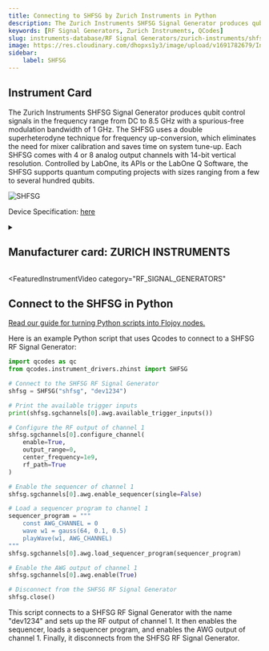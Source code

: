 ```yaml
---
title: Connecting to SHFSG by Zurich Instruments in Python
description: The Zurich Instruments SHFSG Signal Generator produces qubit control signals in the frequency range from DC to 8.5 GHz with a spurious-free modulation bandwidth of 1 GHz. The SHFSG uses a double superheterodyne technique for frequency up-conversion, which eliminates the need for mixer calibration and saves time on system tune-up. Each SHFSG comes with 4 or 8 analog output channels with 14-bit vertical resolution. Controlled by LabOne, its APIs or the LabOne Q Software, the SHFSG supports quantum computing projects with sizes ranging from a few to several hundred qubits.
keywords: [RF Signal Generators, Zurich Instruments, QCodes] 
slug: instruments-database/RF Signal Generators/zurich-instruments/shfsg 
image: https://res.cloudinary.com/dhopxs1y3/image/upload/v1691782679/Instruments/RF%20Signal%20Generator/SHFSG/SHFSG.webp
sidebar:
    label: SHFSG 
---
```



## Instrument Card

The Zurich Instruments SHFSG Signal Generator produces qubit control signals in the frequency range from DC to 8.5 GHz with a spurious-free modulation bandwidth of 1 GHz. The SHFSG uses a double superheterodyne technique for frequency up-conversion, which eliminates the need for mixer calibration and saves time on system tune-up. Each SHFSG comes with 4 or 8 analog output channels with 14-bit vertical resolution. Controlled by LabOne, its APIs or the LabOne Q Software, the SHFSG supports quantum computing projects with sizes ranging from a few to several hundred qubits.

![SHFSG](https://res.cloudinary.com/dhopxs1y3/image/upload/v1691782679/Instruments/RF%20Signal%20Generator/SHFSG/SHFSG.webp)

Device Specification: [here](https://docs.zhinst.com/pdf/ziSHFSG_UserManual.pdf)

<details style={{ marginTop: "15px"}}>
<summary><h2 style={{display:'inline'}}>Manufacturer card: ZURICH INSTRUMENTS</h2></summary>

![ZURICH INSTRUMENTS](https://res.cloudinary.com/dhopxs1y3/image/upload/v1692806207/Instruments/Vendor%20Logos/Zurich_Instruments.png)

Zurich Instruments Ltd. is a privately owned company developing and selling advanced test and measurement instruments equipped with software for dynamic signal analysis.

- Headquarters: Switzerland
- Yearly Revenue (millions, USD): 38
- Vendor Website: [here](https://www.zhinst.com/americas/en)

</details>


<FeaturedInstrumentVideo
  category="RF_SIGNAL_GENERATORS"
></FeaturedInstrumentVideo>

## Connect to the SHFSG in Python

[Read our guide for turning Python scripts into Flojoy nodes.](https://docs.flojoy.ai/contribution/blocks/custom-flojoy-block/)



<Tabs>
<TabItem value="Flojoy" label="Flojoy" className="flojoy-instrument-tabs">

<SectionsCard category="RF_SIGNAL_GENERATORS" manufacturer="Zurich Instruments"></SectionsCard>

</TabItem>
<TabItem value="QCodes" label="QCodes">

Here is an example Python script that uses Qcodes to connect to a SHFSG RF Signal Generator:

```python
import qcodes as qc
from qcodes.instrument_drivers.zhinst import SHFSG

# Connect to the SHFSG RF Signal Generator
shfsg = SHFSG("shfsg", "dev1234")

# Print the available trigger inputs
print(shfsg.sgchannels[0].awg.available_trigger_inputs())

# Configure the RF output of channel 1
shfsg.sgchannels[0].configure_channel(
    enable=True,
    output_range=0,
    center_frequency=1e9,
    rf_path=True
)

# Enable the sequencer of channel 1
shfsg.sgchannels[0].awg.enable_sequencer(single=False)

# Load a sequencer program to channel 1
sequencer_program = """
    const AWG_CHANNEL = 0
    wave w1 = gauss(64, 0.1, 0.5)
    playWave(w1, AWG_CHANNEL)
"""
shfsg.sgchannels[0].awg.load_sequencer_program(sequencer_program)

# Enable the AWG output of channel 1
shfsg.sgchannels[0].awg.enable(True)

# Disconnect from the SHFSG RF Signal Generator
shfsg.close()
```

This script connects to a SHFSG RF Signal Generator with the name "dev1234" and sets up the RF output of channel 1. It then enables the sequencer, loads a sequencer program, and enables the AWG output of channel 1. Finally, it disconnects from the SHFSG RF Signal Generator.

</TabItem>
</Tabs>